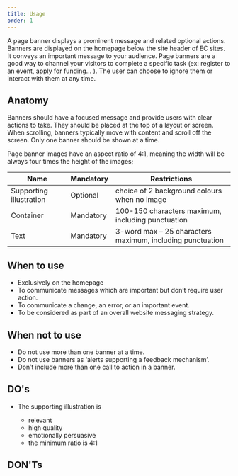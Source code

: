 ```yaml
---
title: Usage
order: 1
---
```



<Paragraph size="lead">
  A page banner displays a prominent message and related optional actions.
  Banners are displayed on the homepage below the site header of EC sites. It
  conveys an important message to your audience. Page banners are a good way to
  channel your visitors to complete a specific task (ex: register to an event,
  apply for funding... ). The user can choose to ignore them or interact with
  them at any time.
</Paragraph>

## Anatomy

Banners should have a focused message and provide users with clear actions to take. They should be placed at the top of a layout or screen. When scrolling, banners typically move with content and scroll off the screen. Only one banner should be shown at a time.

Page banner images have an aspect ratio of 4:1, meaning the width will be always four times the height of the images;

| Name                    | Mandatory | Restrictions                                              |
| ----------------------- | --------- | --------------------------------------------------------- |
| Supporting illustration | Optional  | choice of 2 background colours when no image              |
| Container               | Mandatory | 100-150 characters maximum, including punctuation         |
| Text                    | Mandatory | 3-word max – 25 characters maximum, including punctuation |

## When to use

- Exclusively on the homepage
- To communicate messages which are important but don’t require user action.
- To communicate a change, an error, or an important event.
- To be considered as part of an overall website messaging strategy.

## When not to use

- Do not use more than one banner at a time.
- Do not use banners as ‘alerts supporting a feedback mechanism’.
- Don’t include more than one call to action in a banner.

## DO's

- The supporting illustration is

  - relevant
  - high quality
  - emotionally persuasive
  - the minimum ratio is 4:1

## DON'Ts
